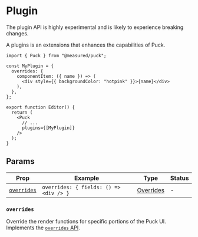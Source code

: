 
# Plugin

<Callout>
  The plugin API is highly experimental and is likely to experience breaking
  changes.
</Callout>

A plugins is an extensions that enhances the capabilities of Puck.

```tsx showLineNumbers copy {3-9, 15}
import { Puck } from "@measured/puck";

const MyPlugin = {
  overrides: {
    componentItem: ({ name }) => (
      <div style={{ backgroundColor: "hotpink" }}>{name}</div>
    ),
  },
};

export function Editor() {
  return (
    <Puck
      // ...
      plugins={[MyPlugin]}
    />
  );
}
```

## Params

| Prop                      | Example                                | Type                                       | Status |
| ------------------------- | -------------------------------------- | ------------------------------------------ | ------ |
| [`overrides`](#overrides) | `overrides: { fields: () => <div /> }` | [Overrides](/docs/api-reference/overrides) | -      |

### `overrides`

Override the render functions for specific portions of the Puck UI. Implements the [`overrides` API](/docs/api-reference/overrides).
